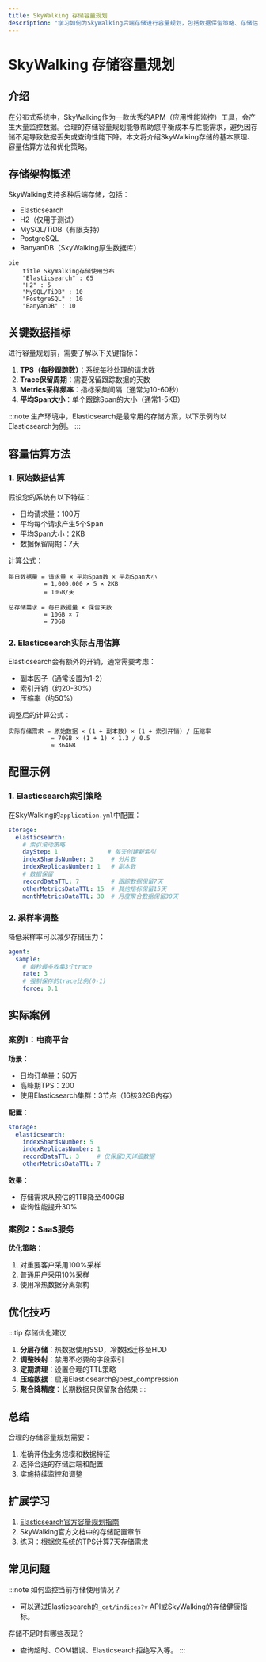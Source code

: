 ```yaml
---
title: SkyWalking 存储容量规划
description: "学习如何为SkyWalking后端存储进行容量规划，包括数据保留策略、存储估算方法和优化技巧。"
---
```


# SkyWalking 存储容量规划

## 介绍

在分布式系统中，SkyWalking作为一款优秀的APM（应用性能监控）工具，会产生大量监控数据。合理的存储容量规划能够帮助您平衡成本与性能需求，避免因存储不足导致数据丢失或查询性能下降。本文将介绍SkyWalking存储的基本原理、容量估算方法和优化策略。

## 存储架构概述

SkyWalking支持多种后端存储，包括：

- Elasticsearch
- H2（仅用于测试）
- MySQL/TiDB（有限支持）
- PostgreSQL
- BanyanDB（SkyWalking原生数据库）

```mermaid
pie
    title SkyWalking存储使用分布
    "Elasticsearch" : 65
    "H2" : 5
    "MySQL/TiDB" : 10
    "PostgreSQL" : 10
    "BanyanDB" : 10
```

## 关键数据指标

进行容量规划前，需要了解以下关键指标：

1. **TPS（每秒跟踪数）**：系统每秒处理的请求数
2. **Trace保留周期**：需要保留跟踪数据的天数
3. **Metrics采样频率**：指标采集间隔（通常为10-60秒）
4. **平均Span大小**：单个跟踪Span的大小（通常1-5KB）

:::note
生产环境中，Elasticsearch是最常用的存储方案，以下示例均以Elasticsearch为例。
:::

## 容量估算方法

### 1. 原始数据估算

假设您的系统有以下特征：
- 日均请求量：100万
- 平均每个请求产生5个Span
- 平均Span大小：2KB
- 数据保留周期：7天

计算公式：
```
每日数据量 = 请求量 × 平均Span数 × 平均Span大小
          = 1,000,000 × 5 × 2KB 
          = 10GB/天

总存储需求 = 每日数据量 × 保留天数
          = 10GB × 7 
          = 70GB
```

### 2. Elasticsearch实际占用估算

Elasticsearch会有额外的开销，通常需要考虑：

- 副本因子（通常设置为1-2）
- 索引开销（约20-30%）
- 压缩率（约50%）

调整后的计算公式：
```
实际存储需求 = 原始数据 × (1 + 副本数) × (1 + 索引开销) / 压缩率
            = 70GB × (1 + 1) × 1.3 / 0.5
            ≈ 364GB
```

## 配置示例

### 1. Elasticsearch索引策略

在SkyWalking的`application.yml`中配置：

```yaml
storage:
  elasticsearch:
    # 索引滚动策略
    dayStep: 1              # 每天创建新索引
    indexShardsNumber: 3     # 分片数
    indexReplicasNumber: 1   # 副本数
    # 数据保留
    recordDataTTL: 7         # 跟踪数据保留7天
    otherMetricsDataTTL: 15  # 其他指标保留15天
    monthMetricsDataTTL: 30  # 月度聚合数据保留30天
```

### 2. 采样率调整

降低采样率可以减少存储压力：

```yaml
agent:
  sample:
    # 每秒最多收集3个trace
    rate: 3
    # 强制保存的trace比例(0-1)
    force: 0.1
```

## 实际案例

### 案例1：电商平台

**场景**：
- 日均订单量：50万
- 高峰期TPS：200
- 使用Elasticsearch集群：3节点（16核32GB内存）

**配置**：
```yaml
storage:
  elasticsearch:
    indexShardsNumber: 5
    indexReplicasNumber: 1
    recordDataTTL: 3     # 仅保留3天详细数据
    otherMetricsDataTTL: 7
```

**效果**：
- 存储需求从预估的1TB降至400GB
- 查询性能提升30%

### 案例2：SaaS服务

**优化策略**：
1. 对重要客户采用100%采样
2. 普通用户采用10%采样
3. 使用冷热数据分离架构

## 优化技巧

:::tip 存储优化建议
1. **分层存储**：热数据使用SSD，冷数据迁移至HDD
2. **调整映射**：禁用不必要的字段索引
3. **定期清理**：设置合理的TTL策略
4. **压缩数据**：启用Elasticsearch的best_compression
5. **聚合降精度**：长期数据只保留聚合结果
:::

## 总结

合理的存储容量规划需要：
1. 准确评估业务规模和数据特征
2. 选择合适的存储后端和配置
3. 实施持续监控和调整

## 扩展学习

1. [Elasticsearch官方容量规划指南](https://www.elastic.co/guide/en/elasticsearch/reference/current/size-your-shards.html)
2. SkyWalking官方文档中的存储配置章节
3. 练习：根据您系统的TPS计算7天存储需求

## 常见问题

:::note
如何监控当前存储使用情况？
- 可以通过Elasticsearch的`_cat/indices?v` API或SkyWalking的存储健康指标。

存储不足时有哪些表现？
- 查询超时、OOM错误、Elasticsearch拒绝写入等。
:::